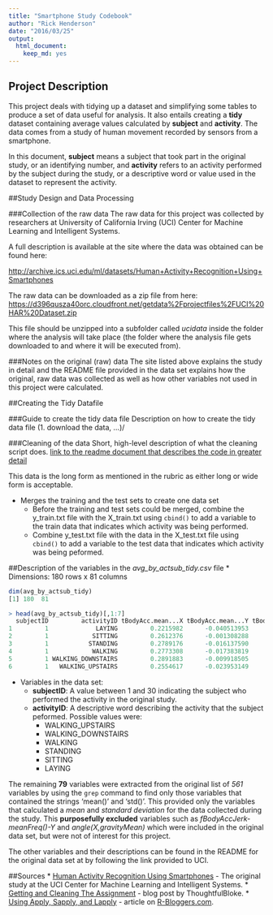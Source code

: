 ```yaml
---
title: "Smartphone Study Codebook"
author: "Rick Henderson"
date: "2016/03/25"
output:
  html_document:
    keep_md: yes
---
```


## Project Description
This project deals with tidying up a dataset and simplifying some tables to produce a set of data useful for analysis. It also entails creating a __tidy__ dataset containing average values calculated by __subject__ and __activity__. The data comes from a study of human movement recorded by sensors from a smartphone.

In this document, __subject__ means a subject that took part in the original study, or an identifying number, and __activity__ refers to an activity performed by the subject during the study, or a descriptive word or value used in the dataset to represent the activity.

##Study Design and Data Processing

###Collection of the raw data
The raw data for this project was collected by researchers at University of California Irving (UCI) Center for Machine Learning and Intelligent Systems.

A full description is available at the site where the data was obtained can be found here:

[http://archive.ics.uci.edu/ml/datasets/Human+Activity+Recognition+Using+Smartphones](http://archive.ics.uci.edu/ml/datasets/Human+Activity+Recognition+Using+Smartphones)

The raw data can be downloaded as a zip file from here:
[https://d396qusza40orc.cloudfront.net/getdata%2Fprojectfiles%2FUCI%20HAR%20Dataset.zip](https://d396qusza40orc.cloudfront.net/getdata%2Fprojectfiles%2FUCI%20HAR%20Dataset.zip)

This file should be unzipped into a subfolder called _ucidata_ inside the folder where the analysis will take place (the folder where the analysis file gets downloaded to and where it will be executed from).

###Notes on the original (raw) data 
The site listed above explains the study in detail and the README file provided in the data set explains how the original, raw data was collected as well as how other variables not used in this project were calculated.

##Creating the Tidy Datafile

###Guide to create the tidy data file
Description on how to create the tidy data file (1. download the data, ...)/

###Cleaning of the data
Short, high-level description of what the cleaning script does. [link to the readme document that describes the code in greater detail]()

This data is the long form as mentioned in the rubric as either long or wide form is acceptable.

* Merges the training and the test sets to create one data set
  * Before the training and test sets could be merged, combine the y\_train.txt file with the X\_train.txt using `cbind()` to add a variable to the train data that indicates which activity was being performed.
  * Combine y\_test.txt file with the data in the X\_test.txt file using `cbind()` to add a variable to the test data that indicates which activity was being peformed.

##Description of the variables in the _avg\_by\_actsub\_tidy.csv_ file
* Dimensions: 180 rows x 81 columns

```R
dim(avg_by_actsub_tidy)
[1] 180  81

> head(avg_by_actsub_tidy)[,1:7]
  subjectID         activityID tBodyAcc.mean...X tBodyAcc.mean...Y tBodyAcc.mean...Z tBodyAcc.std...X tBodyAcc.std...Y
1         1             LAYING         0.2215982      -0.040513953        -0.1132036      -0.92805647     -0.836827406
2         1            SITTING         0.2612376      -0.001308288        -0.1045442      -0.97722901     -0.922618642
3         1           STANDING         0.2789176      -0.016137590        -0.1106018      -0.99575990     -0.973190056
4         1            WALKING         0.2773308      -0.017383819        -0.1111481      -0.28374026      0.114461337
5         1 WALKING_DOWNSTAIRS         0.2891883      -0.009918505        -0.1075662       0.03003534     -0.031935943
6         1   WALKING_UPSTAIRS         0.2554617      -0.023953149        -0.0973020      -0.35470803     -0.002320265
```
* Variables in the data set:
  * __subjectID__: A value between 1 and 30 indicating the subject who performed the activity in the original study.
  * __activityID__: A descriptive word describing the activity that the subject peformed. Possible values were: 
    * WALKING\_UPSTAIRS
    * WALKING\_DOWNSTAIRS
    * WALKING
    * STANDING
    * SITTING
    * LAYING

The remaining __79__ variables were extracted from the original list of _561_ variables by using the `grep` command to find only those variables that contained the strings 'mean()' and 'std()'. This provided only the variables that calculated a _mean_ and _standard deviation_ for the data collected during the study. This __purposefully excluded__ variables such as _fBodyAccJerk-meanFreq()-Y_ and _angle(X,gravityMean)_ which were included in the original data set, but were not of interest for this project.

The other variables and their descriptions can be found in the README for the original data set at by following the link provided to UCI.

##Sources
* [Human Activity Recognition Using Smartphones ](http://archive.ics.uci.edu/ml/datasets/Human+Activity+Recognition+Using+Smartphones) - The original study at the UCI Center for Machine Learning and Intelligent Systems.
* [Getting and Cleaning The Assignment](https://thoughtfulbloke.wordpress.com/2015/09/09/getting-and-cleaning-the-assignment/) - blog post by ThoughtfulBloke.
* [Using Apply, Sapply, and Lapply](http://www.r-bloggers.com/using-apply-sapply-lapply-in-r/) - article on [R-Bloggers.com](http://www.r-bloggers.com).

